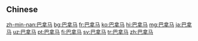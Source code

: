 {{also|巴拿馬}}
==Chinese==
{{zh-see|巴拿馬}}

[[zh-min-nan:巴拿马]]
[[bg:巴拿马]]
[[fr:巴拿马]]
[[ko:巴拿马]]
[[hi:巴拿马]]
[[mg:巴拿马]]
[[ja:巴拿马]]
[[uz:巴拿马]]
[[pt:巴拿马]]
[[fi:巴拿马]]
[[sv:巴拿马]]
[[tr:巴拿马]]
[[zh:巴拿马]]
